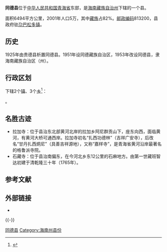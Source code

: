 {{Infobox China County
|Belong = [[青海省|青海省]][[海南藏族自治州|海南藏族自治州]]
}}

'''同德县'''位于[[中华人民共和国|中华人民共和国]][[青海省|青海省]]东部，是[[海南藏族自治州|海南藏族自治州]]下辖的一个县。

面积6494平方公里，2001年人口5万，其中[[藏族|藏族]]占82%。[[邮政编码|邮政编码]]813200，县政府驻[[尕巴松多镇|尕巴松多镇]]。

==历史==
1925年由贵德县析置同德县。1951年设同德藏族自治区，1953年改设同德县，隶海南藏族自治区（州）。

== 行政区划 ==
{{PAGENAMEBASE}}下辖2个[[行政建制镇|镇]]、3个[[乡_(中华人民共和国)|乡]]<ref>{{PRC admin/ref sgc|63/25/22}}</ref>：

{{PRC admin/children|63/25/22}}。

==名胜古迹==
*拉加寺：位于县治东北部黄河北岸的拉加乡阿尼群贡山下，座东向西，面临黄河，有黄河大桥可通西岸。拉加寺初名“扎西功德林”（吉祥广安寺），后改名“甘丹扎西炯尼”（具善吉祥源地），又称“嘉样寺”，是青海省黄河沿岸最著名的格鲁派寺院。
*石藏寺：位于县治南偏东，在今河北乡东12公里的石麻地方。由第一世藏班智达初建于清乾隆三十年（1765年）。

== 参考文献 ==
{{Reflist}}

== 外部链接 ==
* {{Official website|http://www.tongde.gov.cn/|name=同德县人民政府}}

{{-}}
{{同德县行政区划}}
{{海南藏族自治州行政区划}}
{{青海行政区划}}

[[Category:同德县|]]
[[Category:海南州县份|Category:海南州县份]]
